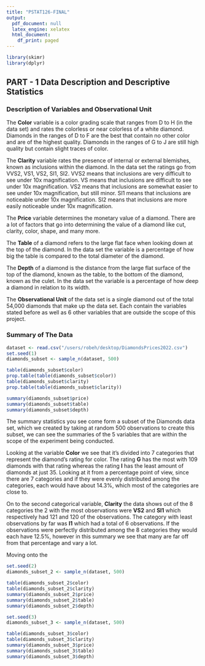 ```yaml
---
title: "PSTAT126-FINAL"
output:
  pdf_document: null
  latex_engine: xelatex
  html_document:
    df_print: paged
---
```


``` r
library(skimr)
library(dplyr)
```
## PART - 1 Data Description and Descriptive Statistics

### Description of Variables and Observational Unit 

The **Color** variable is a color grading scale that ranges from D to H (in the data set) and rates the colorless or
near colorless of a white diamond. Diamonds in the ranges of D to F are the best that contain no other color and are
of the highest quality. Diamonds in the ranges of G to J are still high quality but contain slight traces of color.

The **Clarity** variable rates the presence of internal or external blemishes, known as inclusions within the
diamond. In the data set the ratings go from VVS2, VS1, VS2, SI1, SI2. VVS2 means that inclusions are very difficult
to see under 10x magnification. VS means that inclusions are difficult to see under 10x magnification. VS2 means
that inclusions are somewhat easier to see under 10x magnification, but still minor. SI1 means that inclusions are
noticeable under 10x magnification. SI2 means that inclusions are more easily noticeable under 10x magnification.

The **Price** variable determines the monetary value of a diamond. There are a lot of factors that go into
determining the value of a diamond like cut, clarity, color, shape, and many more. 

The **Table** of a diamond refers to the large flat face when looking down at the top of the diamond. In the data
set the variable is a percentage of how big the table is compared to the total diameter of the diamond.

The **Depth** of a diamond is the distance from the large flat surface of the top of the diamond, known as the
table, to the bottom of the diamond, known as the culet. In the data set the variable is a percentage of how deep a
diamond in relation to its width. 

The **Observational Unit** of the data set is a single diamond out of the total 54,000 diamonds that make up the data
set. Each contain the variables stated before as well as 6 other variables that are outside the scope of this
project.

\newpage

### Summary of The Data

``` r
dataset <- read.csv("/users/robeh/desktop/DiamondsPrices2022.csv")
set.seed(1)
diamonds_subset <- sample_n(dataset, 500)

table(diamonds_subset$color)
prop.table(table(diamonds_subset$color))
table(diamonds_subset$clarity)
prop.table(table(diamonds_subset$clarity))

summary(diamonds_subset$price)
summary(diamonds_subset$table)
summary(diamonds_subset$depth)
```

The summary statistics you see come form a subset of the Diamonds data set, which we created by taking at random 500
observations to create this subset, we can see the summaries of the 5 variables that are within the scope of the
experiment being conducted.

Looking at the variable **Color** we see that it's divided into 7 categories that represent the diamond's rating for
color. The rating **G** has the most with 109 diamonds with that rating whereas the rating **I** has the least amount
of diamonds at just 35. Looking at it from a percentage point of view, since there are 7 categories and if they were evenly distributed among the categories, each would have about 14.3%, which most of the categories are close to.

On to the second categorical variable, **Clarity** the data shows out of the 8 categories the 2 with the most
observations were **VS2** and **SI1** which respectively had 121 and 120 of the observations. The category with least 
observations by far was **I1** which had a total of 6 observations. If the observations were perfectly distributed
among the 8 categories they would each have 12.5%, however in this summary we see that many are far off from that 
percentage and vary a lot.

Moving onto the 

``` r
set.seed(2)
diamonds_subset_2 <- sample_n(dataset, 500)

table(diamonds_subset_2$color)
table(diamonds_subset_2$clarity)
summary(diamonds_subset_2$price)
summary(diamonds_subset_2$table)
summary(diamonds_subset_2$depth)
```

``` r
set.seed(3)
diamonds_subset_3 <- sample_n(dataset, 500)

table(diamonds_subset_3$color)
table(diamonds_subset_3$clarity)
summary(diamonds_subset_3$price)
summary(diamonds_subset_3$table)
summary(diamonds_subset_3$depth)
```




